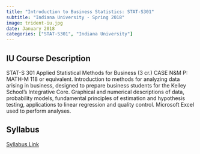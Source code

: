 ---
title: "Introduction to Business Statistics: STAT-S301"
subtitle: "Indiana University - Spring 2018"
image: trident-iu.jpg
date: January 2018
categories: ["STAT-S301", "Indiana University"]
---

## IU Course Description

STAT-S 301 Applied Statistical Methods for Business (3 cr.) CASE N&M P: MATH-M 118 or equivalent. Introduction to methods for analyzing data arising in business, designed to prepare business students for the Kelley School's Integrative Core. Graphical and numerical descriptions of data, probability models, fundamental principles of estimation and hypothesis testing, applications to linear regression and quality control. Microsoft Excel used to perform analyses.

## Syllabus

[Syllabus Link](S301SyllabusSP18.pdf)
